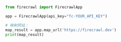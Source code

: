 ```python Python
from firecrawl import FirecrawlApp

app = FirecrawlApp(api_key="fc-YOUR_API_KEY")

# 映射网站：
map_result = app.map_url('https://firecrawl.dev')
print(map_result)
```
